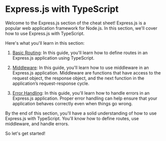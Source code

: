 # Express.js with TypeScript

Welcome to the Express.js section of the cheat sheet! Express.js is a popular web application framework for Node.js. In this section, we'll cover how to use Express.js with TypeScript.

Here's what you'll learn in this section:

1. [Basic Routing](./basic-routing): In this guide, you'll learn how to define routes in an Express.js application using TypeScript.

2. [Middleware](./middleware): In this guide, you'll learn how to use middleware in an Express.js application. Middleware are functions that have access to the request object, the response object, and the next function in the application’s request-response cycle.

3. [Error Handling](./error-handling): In this guide, you'll learn how to handle errors in an Express.js application. Proper error handling can help ensure that your application behaves correctly even when things go wrong.

By the end of this section, you'll have a solid understanding of how to use Express.js with TypeScript. You'll know how to define routes, use middleware, and handle errors.

So let's get started!
